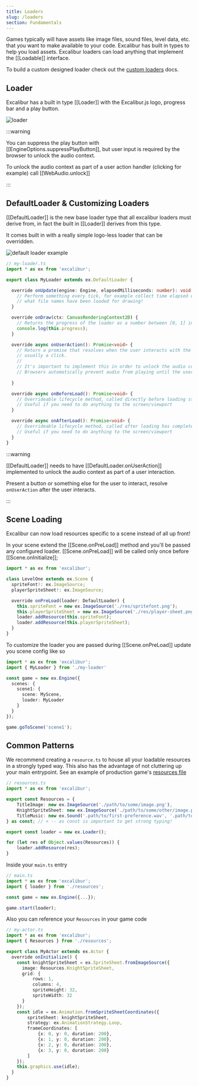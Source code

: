 ```yaml
---
title: Loaders
slug: /loaders
section: Fundamentals
---
```


Games typically will have assets like image files, sound files, level data, etc. that you want to make available to your code. Excalibur has built in types to help you load assets. Excalibur loaders can load anything that implement the [[Loadable]] interface.

To build a custom designed loader check out the [custom loaders](/docs/custom-loaders) docs.

## Loader

Excalibur has a built in type [[Loader]] with the Excalibur.js logo, progress bar and a play button.

![loader](loader.gif)


:::warning

You can suppress the play button with [[EngineOptions.suppressPlayButton]], but user input is required by the browser to unlock the audio context.

To unlock the audio context as part of a user action handler (clicking for example) call [[WebAudio.unlock]]

:::


## DefaultLoader & Customizing Loaders

[[DefaultLoader]] is the new base loader type that all excalibur loaders must derive from, in fact the built in [[Loader]] derives from this type.

It comes built in with a really simple logo-less loader that can be overridden.

![default loader example](./default-loader.gif)

```typescript 
// my-loader.ts
import * as ex from 'excalibur';

export class MyLoader extends ex.DefaultLoader {

  override onUpdate(engine: Engine, elapsedMilliseconds: number): void {
    // Perform something every tick, for example collect time elapsed or check 
    // what file names have been loaded for drawing!
  }

  override onDraw(ctx: CanvasRenderingContext2D) {
    // Returns the progress of the loader as a number between [0, 1] inclusive.
    console.log(this.progress);
  }

  override async onUserAction(): Promise<void> {
    // Return a promise that resolves when the user interacts with the loading screen in some way,
    // usually a click.
    //
    // It's important to implement this in order to unlock the audio context in the browser.
    // Browsers automatically prevent audio from playing until the user performs an action.
     
  }

  override async onBeforeLoad(): Promise<void> {
    // Overrideable lifecycle method, called directly before loading starts
    // Useful if you need to do anything to the screen/viewport
  }

  override async onAfterLoad(): Promise<void> {
    // Overrideable lifecycle method, called after loading has completed
    // Useful if you need to do anything to the screen/viewport
  }
}

```

:::warning

[[DefaultLoader]] needs to have [[DefaultLoader.onUserAction]] implemented to unlock the audio context as part of a user interaction.

Present a button or something else for the user to interact, resolve `onUserAction` after the user interacts.

:::



## Scene Loading

Excalibur can now load resources specific to a scene instead of all up front!

In your scene extend the [[Scene.onPreLoad]] method and you'll be passed any configured loader. [[Scene.onPreLoad]] will be called only once before [[Scene.onInitialize]];

```typescript
import * as ex from 'excalibur';

class LevelOne extends ex.Scene {
  spriteFont!: ex.ImageSource;
  playerSpriteSheet!: ex.ImageSource;

  override onPreLoad(loader: DefaultLoader) {
    this.spriteFont = new ex.ImageSource('./res/spritefont.png');
    this.playerSpriteSheet = new ex.ImageSource('./res/player-sheet.png');
    loader.addResource(this.spriteFont);
    loader.addResource(this.playerSpriteSheet);
  }
}

```

To customize the loader you are passed during [[Scene.onPreLoad]] update you scene config like so

```typescript
import * as ex from 'excalibur';
import { MyLoader } from './my-loader'

const game = new ex.Engine({
  scenes: {
    scene1: {
      scene: MyScene,
      loader: MyLoader
    }
  }
});

game.goToScene('scene1');

```

## Common Patterns

We recommend creating a `resource.ts` to house all your loadable resources in a strongly typed way. This also has the advantage of not cluttering up your main entrypoint. See an example of production game's [resources file](https://github.com/excaliburjs/sample-tactics/blob/main/src/resources.ts)


```typescript
// resources.ts
import * as ex from 'excalibur';

export const Resources = {
    TitleImage: new ex.ImageSource('./path/to/some/image.png'),
    KnightSpriteSheet: new ex.ImageSource('./path/to/some/other/image.png'),
    TitleMusic: new ex.Sound('.path/to/first-preference.wav', '.path/to/second-preference.wav'),
} as const; // < -- as const is important to get strong typing!

export const loader = new ex.Loader();

for (let res of Object.values(Resources)) {
    loader.addResource(res);
}
```

Inside your `main.ts` entry

```typescript
// main.ts
import * as ex from 'excalibur';
import { loader } from './resources';

const game = new ex.Engine({...});

game.start(loader);
```

Also you can reference your `Resources` in your game code

```typescript
// my-actor.ts
import * as ex from 'excalibur';
import { Resources } from './resources';

export class MyActor extends ex.Actor {
  override onInitialize() {
    const knightSpriteSheet = ex.SpriteSheet.fromImageSource({
      image: Resources.KnightSpriteSheet,
      grid: {
          rows: 1,
          columns: 4,
          spriteHeight: 32,
          spriteWidth: 32
      }
    });
    const idle = ex.Animation.fromSpriteSheetCoordinates({
        spriteSheet: knightSpriteSheet,
        strategy: ex.AnimationStrategy.Loop,
        frameCoordinates: [
            {x: 0, y: 0, duration: 200},
            {x: 1, y: 0, duration: 200},
            {x: 2, y: 0, duration: 200},
            {x: 3, y: 0, duration: 200}
        ]
    });
    this.graphics.use(idle);
  }
}

```


